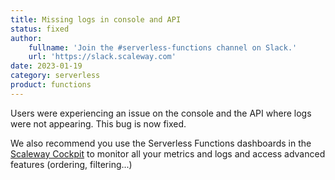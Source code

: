 ```yaml
---
title: Missing logs in console and API
status: fixed
author:
    fullname: 'Join the #serverless-functions channel on Slack.'
    url: 'https://slack.scaleway.com'
date: 2023-01-19
category: serverless
product: functions
---
```


Users were experiencing an issue on the console and the API where logs were not appearing. This bug is now fixed.

We also recommend you use the Serverless Functions dashboards in the [Scaleway Cockpit](/observability/cockpit/quickstart/) to monitor all your metrics and logs and access advanced features (ordering, filtering...)

